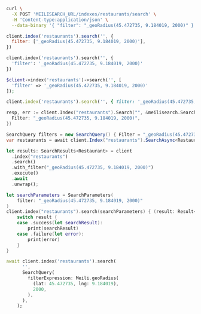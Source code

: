 <CodeGroup>

```bash cURL
curl \
  -X POST 'MEILISEARCH_URL/indexes/restaurants/search' \
  -H 'Content-type:application/json' \
  --data-binary '{ "filter": "_geoRadius(45.472735, 9.184019, 2000)" }'
```

```javascript JS
client.index('restaurants').search('', {
  filter: ['_geoRadius(45.472735, 9.184019, 2000)'],
})
```

```python Python
client.index('restaurants').search('', {
  'filter': '_geoRadius(45.472735, 9.184019, 2000)'
})
```

```php PHP
$client->index('restaurants')->search('', [
  'filter' => '_geoRadius(45.472735, 9.184019, 2000)'
]);
```

```ruby Ruby
client.index('restaurants').search('', { filter: '_geoRadius(45.472735, 9.184019, 2000)' })
```

```go Go
resp, err := client.Index("restaurants").Search("", &meilisearch.SearchRequest{
  Filter: "_geoRadius(45.472735, 9.184019, 2000)",
})
```

```csharp C#
SearchQuery filters = new SearchQuery() { Filter = "_geoRadius(45.472735, 9.184019, 2000)" };
var restaurants = await client.Index("restaurants").SearchAsync<Restaurant>("", filters);
```

```rust Rust
let results: SearchResults<Restaurant> = client
  .index("restaurants")
  .search()
  .with_filter("_geoRadius(45.472735, 9.184019, 2000)")
  .execute()
  .await
  .unwrap();
```

```swift Swift
let searchParameters = SearchParameters(
    filter: "_geoRadius(45.472735, 9.184019, 2000)"
)
client.index("restaurants").search(searchParameters) { (result: Result<Searchable<Restaurant>, Swift.Error>) in
    switch result {
    case .success(let searchResult):
        print(searchResult)
    case .failure(let error):
        print(error)
    }
}
```

```dart Dart
await client.index('restaurants').search(
      '',
      SearchQuery(
        filterExpression: Meili.geoRadius(
          (lat: 45.472735, lng: 9.184019),
          2000,
        ),
      ),
    );
```
</CodeGroup>